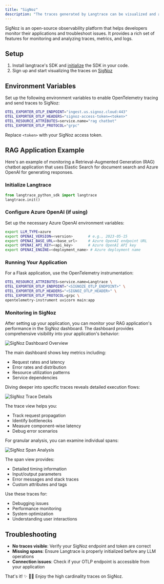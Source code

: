 ```yaml
---
title: "SigNoz"
description: "The traces generated by Langtrace can be visualized and analyzed using SigNoz."
---
```


SigNoz is an open-source observability platform that helps developers monitor their applications and troubleshoot issues. It provides a rich set of features for monitoring and analyzing traces, metrics, and logs.

## Setup

1. Install langtrace's SDK and [initialize](/quickstart) the SDK in your code.
2. Sign up and start visualizing the traces on [SigNoz](https://signoz.io/)

## Environment Variables

Set up the following environment variables to enable OpenTelemetry tracing and send traces to SigNoz:

```bash
OTEL_EXPORTER_OTLP_ENDPOINT="ingest.us.signoz.cloud:443"
OTEL_EXPORTER_OTLP_HEADERS="signoz-access-token=<token>"
OTEL_RESOURCE_ATTRIBUTES=service.name="rag chatbot"
OTEL_EXPORTER_OTLP_PROTOCOL="grpc"
```

Replace `<token>` with your SigNoz access token.

## RAG Application Example

Here's an example of monitoring a Retrieval-Augmented Generation (RAG) chatbot application that uses Elastic Search for document search and Azure OpenAI for generating responses.

### Initialize Langtrace

```python
from langtrace_python_sdk import langtrace
langtrace.init()
```

### Configure Azure OpenAI (if using)

Set up the necessary Azure OpenAI environment variables:

```bash
export LLM_TYPE=azure
export OPENAI_VERSION=<version>       # e.g., 2023-05-15
export OPENAI_BASE_URL=<base_url>     # Azure OpenAI endpoint URL
export OPENAI_API_KEY=<api_key>       # Azure OpenAI API key
export OPENAI_ENGINE=<deployment_name> # Azure deployment name
```

### Running Your Application

For a Flask application, use the OpenTelemetry instrumentation:

```bash
OTEL_RESOURCE_ATTRIBUTES=service.name=Langtrace \
OTEL_EXPORTER_OTLP_ENDPOINT="<SIGNOZE_OTLP_ENDPOINT>" \
OTEL_EXPORTER_OTLP_HEADERS="<SIGNOZ_OTLP_HEADER>" \
OTEL_EXPORTER_OTLP_PROTOCOL=grpc \
opentelemetry-instrument uvicorn main:app
```

### Monitoring in SigNoz

After setting up your application, you can monitor your RAG application's performance in the SigNoz dashboard. The dashboard provides comprehensive visibility into your application's behavior:

![SigNoz Dashboard Overview](/images/signoz/dashboard1.png)

The main dashboard shows key metrics including:
- Request rates and latency
- Error rates and distribution
- Resource utilization patterns
- Service dependencies

Diving deeper into specific traces reveals detailed execution flows:

![SigNoz Trace Details](/images/signoz/dashboard2.png)

The trace view helps you:
- Track request propagation
- Identify bottlenecks
- Measure component-wise latency
- Debug error scenarios

For granular analysis, you can examine individual spans:

![SigNoz Span Analysis](/images/signoz/dashboard3.png)

The span view provides:
- Detailed timing information
- Input/output parameters
- Error messages and stack traces
- Custom attributes and tags

Use these traces for:
- Debugging issues
- Performance monitoring
- System optimization
- Understanding user interactions

## Troubleshooting

- **No traces visible**: Verify your SigNoz endpoint and token are correct
- **Missing spans**: Ensure Langtrace is properly initialized before any LLM operations
- **Connection issues**: Check if your OTLP endpoint is accessible from your application

That's it! ✨ 🧙‍♂️ Enjoy the high cardinality traces on SigNoz.
